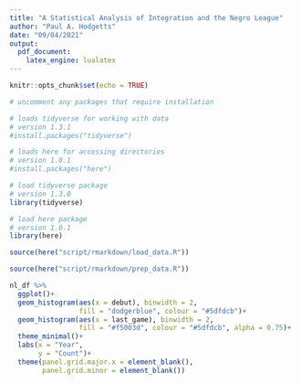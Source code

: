```yaml
---
title: "A Statistical Analysis of Integration and the Negro League"
author: "Paul A. Hodgetts"
date: "09/04/2021"
output: 
  pdf_document:
    latex_engine: lualatex
---
```


```r
knitr::opts_chunk$set(echo = TRUE)
```

```r
# uncomment any packages that require installation

# loads tidyverse for working with data
# version 1.3.1
#install.packages("tidyverse")

# loads here for accessing directories
# version 1.0.1
#install.packages("here")
```

```r
# load tidyverse package
# version 1.3.0
library(tidyverse)

# load here package
# version 1.0.1
library(here)
```

```r
source(here("script/rmarkdown/load_data.R"))
```

```r
source(here("script/rmarkdown/prep_data.R"))
```

```r
nl_df %>%
  ggplot()+
  geom_histogram(aes(x = debut), binwidth = 2, 
                 fill = "dodgerblue", colour = "#5dfdcb")+
  geom_histogram(aes(x = last_game), binwidth = 2, 
                 fill = "#f5003d", colour = "#5dfdcb", alpha = 0.75)+
  theme_minimal()+
  labs(x = "Year",
       y = "Count")+
  theme(panel.grid.major.x = element_blank(),
        panel.grid.minor = element_blank())
```
